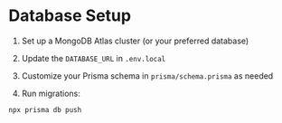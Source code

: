 # Database Setup

1. Set up a MongoDB Atlas cluster (or your preferred database)

2. Update the `DATABASE_URL` in `.env.local`

3. Customize your Prisma schema in `prisma/schema.prisma` as needed

4. Run migrations:

```bash
npx prisma db push
```
